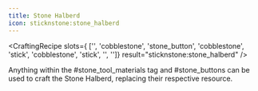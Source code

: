 ```yaml
---
title: Stone Halberd
icon: sticknstone:stone_halberd
---
```


<CraftingRecipe
slots={
        ['', 'cobblestone', 'stone_button',
        'cobblestone', 'stick', 'cobblestone',
        'stick', '', '']}
result="sticknstone:stone_halberd"
/>

Anything within the #stone_tool_materials tag and #stone_buttons can be used to craft the Stone Halberd, replacing their respective resource.